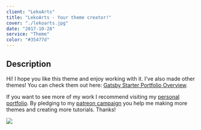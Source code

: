 ```yaml
---
client: "LekoArts"
title: "LekoArts - Your theme creator!"
cover: "./lekoarts.jpg"
date: "2017-10-28"
service: "Theme"
color: "#35477d"
---
```

## Description

Hi!
I hope you like this theme and enjoy working with it. I've also made other themes! You can check them out here: [Gatsby Starter Portfolio Overview](https://gatsby-starter-portfolio.netlify.com/).

If you want to see more of my work I recommend visiting my [personal portfolio](https://www.lekoarts.de). By pledging to my [patreon campaign](https://www.patreon.com/lekoarts) you help me making more themes and creating more tutorials. Thanks!

![](./lekoarts.jpg)